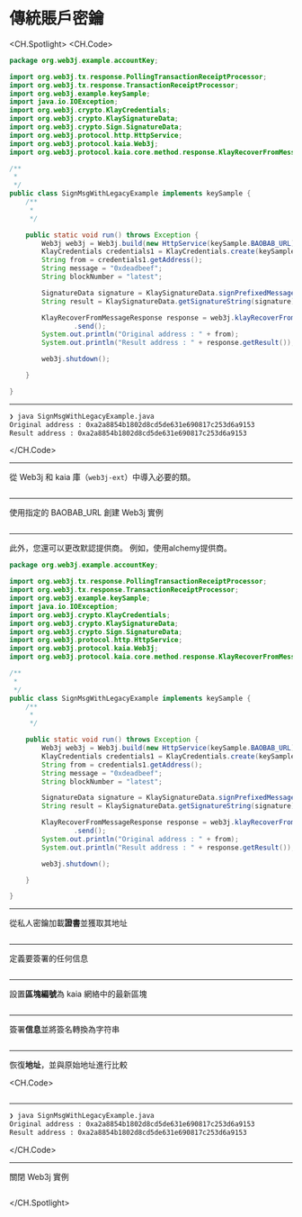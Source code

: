 # 傳統賬戶密鑰

<CH.Spotlight>
<CH.Code>

```java SignMsgWithLegacyExample.java
package org.web3j.example.accountKey;

import org.web3j.tx.response.PollingTransactionReceiptProcessor;
import org.web3j.tx.response.TransactionReceiptProcessor;
import org.web3j.example.keySample;
import java.io.IOException;
import org.web3j.crypto.KlayCredentials;
import org.web3j.crypto.KlaySignatureData;
import org.web3j.crypto.Sign.SignatureData;
import org.web3j.protocol.http.HttpService;
import org.web3j.protocol.kaia.Web3j;
import org.web3j.protocol.kaia.core.method.response.KlayRecoverFromMessageResponse;

/**
 *
 */
public class SignMsgWithLegacyExample implements keySample {
    /**
     *
     */

    public static void run() throws Exception {
        Web3j web3j = Web3j.build(new HttpService(keySample.BAOBAB_URL));
        KlayCredentials credentials1 = KlayCredentials.create(keySample.LEGACY_KEY_privkey);
        String from = credentials1.getAddress();
        String message = "0xdeadbeef";
        String blockNumber = "latest";

        SignatureData signature = KlaySignatureData.signPrefixedMessage(message, credentials1);
        String result = KlaySignatureData.getSignatureString(signature);

        KlayRecoverFromMessageResponse response = web3j.klayRecoverFromMessage(from, message, result, blockNumber)
                .send();
        System.out.println("Original address : " + from);
        System.out.println("Result address : " + response.getResult());

        web3j.shutdown();

    }

}
```

---

```zsh output
❯ java SignMsgWithLegacyExample.java
Original address : 0xa2a8854b1802d8cd5de631e690817c253d6a9153
Result address : 0xa2a8854b1802d8cd5de631e690817c253d6a9153
```

</CH.Code>

---

從 Web3j 和 kaia 庫（`web3j-ext`）中導入必要的類。

```java SignMsgWithLegacyExample.java focus=1:12

```

---

使用指定的 BAOBAB_URL 創建 Web3j 實例

```java SignMsgWithLegacyExample.java focus=23

```

---

此外，您還可以更改默認提供商。 例如，使用alchemy提供商。

```java SignMsgWithLegacyExample.java focus=23
package org.web3j.example.accountKey;

import org.web3j.tx.response.PollingTransactionReceiptProcessor;
import org.web3j.tx.response.TransactionReceiptProcessor;
import org.web3j.example.keySample;
import java.io.IOException;
import org.web3j.crypto.KlayCredentials;
import org.web3j.crypto.KlaySignatureData;
import org.web3j.crypto.Sign.SignatureData;
import org.web3j.protocol.http.HttpService;
import org.web3j.protocol.kaia.Web3j;
import org.web3j.protocol.kaia.core.method.response.KlayRecoverFromMessageResponse;

/**
 *
 */
public class SignMsgWithLegacyExample implements keySample {
    /**
     *
     */

    public static void run() throws Exception {
        Web3j web3j = Web3j.build(new HttpService(keySample.BAOBAB_URL));
        KlayCredentials credentials1 = KlayCredentials.create(keySample.LEGACY_KEY_privkey);
        String from = credentials1.getAddress();
        String message = "0xdeadbeef";
        String blockNumber = "latest";

        SignatureData signature = KlaySignatureData.signPrefixedMessage(message, credentials1);
        String result = KlaySignatureData.getSignatureString(signature);

        KlayRecoverFromMessageResponse response = web3j.klayRecoverFromMessage(from, message, result, blockNumber)
                .send();
        System.out.println("Original address : " + from);
        System.out.println("Result address : " + response.getResult());

        web3j.shutdown();

    }

}
```

---

從私人密鑰加載**證書**並獲取其地址

```java SignMsgWithLegacyExample.java focus=24:25

```

---

定義要簽署的任何信息

```java SignMsgWithLegacyExample.java focus=26

```

---

設置**區塊編號**為 kaia 網絡中的最新區塊

```java SignMsgWithLegacyExample.java focus=27

```

---

簽署**信息**並將簽名轉換為字符串

```java SignMsgWithLegacyExample.java focus=29:30

```

---

恢復**地址**，並與原始地址進行比較

<CH.Code>
```java SignMsgWithLegacyExample.java focus=32:35

````


---

```zsh output
❯ java SignMsgWithLegacyExample.java
Original address : 0xa2a8854b1802d8cd5de631e690817c253d6a9153
Result address : 0xa2a8854b1802d8cd5de631e690817c253d6a9153
````

</CH.Code>

---

關閉 Web3j 實例

```java SignMsgWithLegacyExample.java focus=37

```

</CH.Spotlight>
